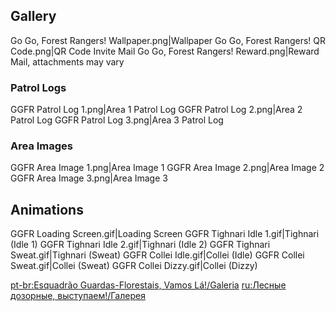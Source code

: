 {{EventTabs}}

==Gallery==
<gallery>
Go Go, Forest Rangers! Wallpaper.png|Wallpaper
Go Go, Forest Rangers! QR Code.png|QR Code Invite
Mail Go Go, Forest Rangers! Reward.png|Reward Mail, attachments may vary
</gallery>

===Patrol Logs===
<gallery>
GGFR Patrol Log 1.png|Area 1 Patrol Log
GGFR Patrol Log 2.png|Area 2 Patrol Log
GGFR Patrol Log 3.png|Area 3 Patrol Log
</gallery>

===Area Images===
<gallery>
GGFR Area Image 1.png|Area Image 1
GGFR Area Image 2.png|Area Image 2
GGFR Area Image 3.png|Area Image 3
</gallery>

==Animations==
<gallery>
GGFR Loading Screen.gif|Loading Screen
GGFR Tighnari Idle 1.gif|Tighnari (Idle 1)
GGFR Tighnari Idle 2.gif|Tighnari (Idle 2)
GGFR Tighnari Sweat.gif|Tighnari (Sweat)
GGFR Collei Idle.gif|Collei (Idle)
GGFR Collei Sweat.gif|Collei (Sweat)
GGFR Collei Dizzy.gif|Collei (Dizzy)
</gallery>

[[pt-br:Esquadrão Guardas-Florestais, Vamos Lá!/Galeria]]
[[ru:Лесные дозорные, выступаем!/Галерея]]